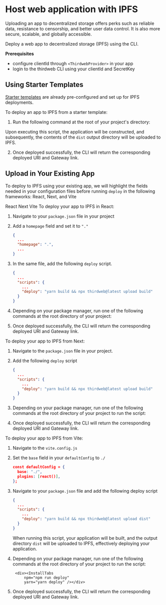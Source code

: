
# Host web application with IPFS

Uploading an app to decentralized storage offers perks such as reliable data, resistance to censorship, and better user data control. It is also more secure, scalable, and globally accessible.

Deploy a web app to decentralized storage (IPFS) using the CLI.

**Prerequisites**

- configure clientId through `<ThirdwebProvider>` in your app
- login to the thirdweb CLI using your clientId and SecretKey

## Using Starter Templates

[Starter templates](https://thirdweb.com/templates) are already pre-configured and set up for IPFS deployments.

To deploy an app to IPFS from a starter template:

1. Run the following command at the root of your project's directory:

<InstallTabs
	npm="npm run deploy"
	yarn="yarn deploy"
    pnmp="pnpm run deploy"
/>

Upon executing this script, the application will be constructed, and subsequently, the contents of the `dist` output directory will be uploaded to IPFS.

2. Once deployed successfully, the CLI will return the corresponding deployed URI and Gateway link.

## Upload in Your Existing App

To deploy to IPFS using your existing app, we will highlight the fields needed in your configuration files before running `deploy` in the following frameworks: React, Next, and Vite


<Tabs defaultValue="react">
	<TabsList>
		<TabsTrigger value="react">React</TabsTrigger>
		<TabsTrigger value="next">Next</TabsTrigger>
        <TabsTrigger value="vite">Vite</TabsTrigger>
	</TabsList>
	<TabsContent value="react">
To deploy your app to IPFS in React:

1. Navigate to your `package.json` file in your project
2. Add a `homepage` field and set it to `"."`

   ```json
   {
     ...
     "homepage": ".",
     ...
   }
   ```

3. In the same file, add the following `deploy` script.

   ```json
   {
     ...
     "scripts": {
       ...
       "deploy": "yarn build && npx thirdweb@latest upload build"
     }
   }
   ```

4. Depending on your package manager, run one of the following commands at the root directory of your project:

<InstallTabs
	npm="npm run deploy"
	yarn="yarn deploy"
/>

5. Once deployed successfully, the CLI will return the corresponding deployed URI and Gateway link.
</TabsContent>
	<TabsContent value="next">


To deploy your app to IPFS from Next:

1. Navigate to the `package.json` file in your project.
2. Add the following `deploy` script

   ```json
   {
     ...
     "scripts": {
       ...
       "deploy": "yarn build && npx thirdweb@latest upload build"
     }
   }
   ```

3. Depending on your package manager, run one of the following commands at the root directory of your project to run the script:

<InstallTabs
	npm="npm run deploy"
	yarn="yarn deploy"
/>

4. Once deployed successfully, the CLI will return the corresponding deployed URI and Gateway link.
</TabsContent>
    <TabsContent value="vite">

To deploy your app to IPFS from Vite:

1. Navigate to the `vite.config.js`
2. Set the `base` field in your `defaultConfig` to `./`

   ```json
   const defaultConfig = {
     base: "./",
     plugins: [react()],
   };
   ```

3. Navigate to your `package.json` file and add the following deploy script

   ```json
   {
     ...
     "scripts": {
       ...
       "deploy": "yarn build && npx thirdweb@latest upload dist"
     }
   }
   ```

   When running this script, your application will be built, and the output directory `dist` will be uploaded to IPFS, effectively deploying your application.

4. Depending on your package manager, run one of the following commands at the root directory of your project to run the script:
        
        <div><InstallTabs
	        npm="npm run deploy"
	        yarn="yarn deploy" /></div>

5. Once deployed successfully, the CLI will return the corresponding deployed URI and Gateway link.

</TabsContent>
</Tabs>
